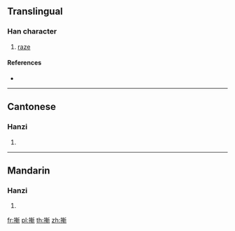 ==Translingual==

===Han character===
{{Han char|rn=64|rad=手|as=11|sn=14|four=52021|canj=QJJL|ids=⿰扌斬}}

# [[raze]]

====References====
* {{Han ref|kx=0451.230|dkj=12637|dj=0802.010|hdz=31942.090|uh=6472|ud=25714|bh=E1DF|bd=57823}}

----

==Cantonese==

===Hanzi===
{{yue-hanzi|jyut=[[saam3]]|y=saam3}}

# {{defn|lang=yue|sort=手11}}

----

==Mandarin==

===Hanzi===
{{cmn-hanzi|pin=[[chàn]] ([[chan4]])|wg=ch'an<sup>4</sup>}}

# {{defn|lang=cmn|sort=手11}}

[[fr:摲]]
[[pl:摲]]
[[th:摲]]
[[zh:摲]]